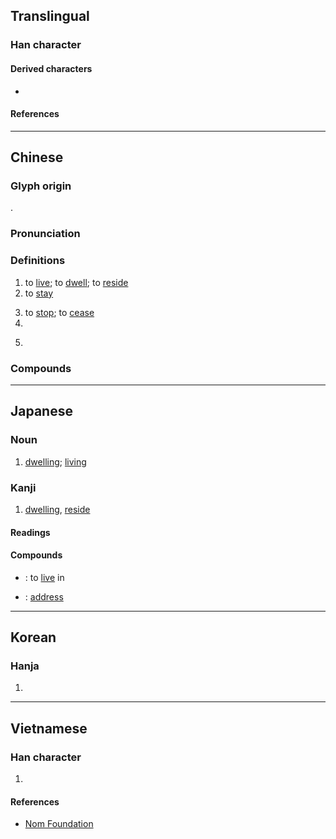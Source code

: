 {{also|隹}}
{{character info/new}}
==Translingual==
{{stroke order|strokes=7}}

===Han character===
{{Han char|rn=9|rad=人|as=05|sn=7|four=20214|canj=OYG|ids=⿰亻主}}

====Derived characters====
* {{l|mul|[[𡸌]], [[𣁑]], [[𪝲]], [[𬷗]], [[𭰠]], [[𥇁]]}}

====References====
{{Han ref|kx=0098.090|dkj=00505|dj=0207.020|hdz=10137.090|uh=4F4F}}

----

==Chinese==
{{zh-forms}}

===Glyph origin===
{{Han etym}}
{{Han compound|人|alt1=亻|主|ls=psc|c1=s|c2=p}}.

===Pronunciation===
{{zh-pron
|m=zhù
|m-s=zu4
|dg=җў3
|c=zyu6
|c-t=
|g=
|h=pfs=chhu
|j=
|mb=diū
|md=cê̤ṳ
|mn=qz,tw,xm,zz:chū/qz:tiū
|mn_note=chū - literary; tiū - vernacular
|mn-t=zu6/diu7
|mn-t_note=zu6 - literary; diu7 - vernacular
|w=3zr
|x=
|mc=y
|oc=y
|ma=zh-zhù.ogg
|cat=v,suf
}}

===Definitions===
{{zh-hanzi}}

# to [[live]]; to [[dwell]]; to [[reside]]
# to [[stay]]
#: {{zh-x|^讓 愛 住 我 家|Let love '''stay at/fill''' our home|ref=赵明, ''《让爱住我家》''}}
# to [[stop]]; to [[cease]]
# {{n-g|Verb suffix indicating [[firmness]], [[steadiness]] or coming to a halt.}}
# {{lb|zh|Cantonese}} {{n-g|Verb suffix indicating ongoing [[action]]'s status.}}
#: {{zh-x|戴 住 眼 鏡|wearing glasses|C}}

{{attention|zh|also "to inhabit/live in"?}}

===Compounds===
{{zh-der|不住|不住口|不住嘴|不住眼|不停住|且住|久停久住|住口|住嘴|住址|住坐|住宅|住宅區|住宅單元|住宅旅社|住客|住家|住宿|住屋|住戶|住所|住手|住持|住民|住紮|住店|住腳|住處|住閒|住院|住院醫師|保不住|保住|借住|停住|僵住|凍住|勒住|原住民|去住|去住無門|吃不住|吃得住|呆住|咬住|問住|喝住|噤住|嚇住|嚥住|困住|國民住宅|圍住|團團圍住|坐不住|塞住|壓不住|壓住|夜住曉行|安住|寬住|封住|對不住|小住|就此打住|居住|居住密度|居住環境|居住自由|常住|幫住|平價住宅|忍不住|怔住|愣住|憋不住|截住|戳得住|扎住|打住|打住話頭|扯住|扶住|把不住|把住|把持不住|把腳不住|抓住|抵不住|抵住|招架不住|拴住|拿不住|拿住|拿得住|拿把不住|按捺不住|挺住|捉住|捉腳不住|捉身不住|捧住|掌不住|掐住|掛不住|掩不住|掩住|摀不住|摀住|摟住|摳住|撐不住|撐得住|擋不住|擋住|擱不住|擱得住|攔住|攫住|架不住|楞住|款住|止不住|止住|沉不住氣|沉住氣|沉得住氣|沒住頭|煞住|熬不住|留住|留客住|白住|白吃白住|瞞住|矇住|禁不住|禁得住|移住|穩住|立不住腳|站不住|站不住腳|站住|站住腳|站得住|管不住|絆住|給我記住|綁住|縛住|繫住|纏住|罩不住|罩得住|耐不住|蒙住|蓋住|衣食住行|裹住|記住|貧民住宅|起住|遮住|遲行早住|長住|閒住|閣不住|限制住居|隔不住|難住了|靠不住|靠得住|頂針捱住|食衣住行|養不住|鯁住|黏住|迷住}}

{{zh-cat|Beginning}}

----

==Japanese==

===Noun===
{{ja-kanjitab|じゅう|yomi=on}}
{{ja-noun|じゅう}}

# [[dwelling]]; [[living]]

===Kanji===
{{ja-kanji|grade=3|rs=人05}}

# [[dwelling]], [[reside]]

====Readings====
{{ja-readings
|goon=じゅう<ぢゆう
|kanon=ちゅう<ちゆう
|kun=す-む, す-まう, ず-まい, すみ, し
}}

====Compounds====
* {{ja-r|住む|すむ}}: to [[live]] in
* {{ja-r|住%所|じゅう%しょ}}: [[address]]

----

==Korean==

===Hanja===
{{ko-hanja|살다|살|주}}

# {{hanja form of|주|to [[reside]]}}

----

==Vietnamese==

===Han character===
{{vi-readings|reading=[[trú]], [[trọ]], [[giọ]]|rs=人05}}

# {{rfdef|vi|sort=人05}}

====References====
* [http://nomfoundation.org/common/nom_details.php?codepoint=4f4f Nom Foundation]